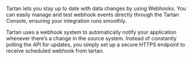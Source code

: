 Tartan lets you stay up to date with data changes by using Webhooks. You can easily manage and test webhook events directly through the Tartan Console, ensuring your integration runs smoothly.

Tartan uses a webhook system to automatically notify your application whenever there’s a change in the source system. Instead of constantly polling the API for updates, you simply set up a secure HTTPS endpoint to receive scheduled webhook from tartan.

